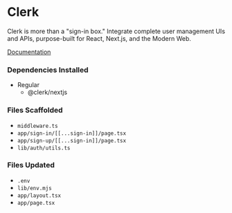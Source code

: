 
# Clerk
Clerk is more than a "sign-in box." Integrate complete user management UIs and APIs, purpose-built for React, Next.js, and the Modern Web.

[Documentation](https://clerk.dev/docs)

### Dependencies Installed
* Regular
  * @clerk/nextjs 

### Files Scaffolded
* `middleware.ts` 
* `app/sign-in/[[...sign-in]]/page.tsx`
* `app/sign-up/[[...sign-in]]/page.tsx`
* `lib/auth/utils.ts`


### Files Updated
* `.env`
* `lib/env.mjs`
* `app/layout.tsx`
* `app/page.tsx`

